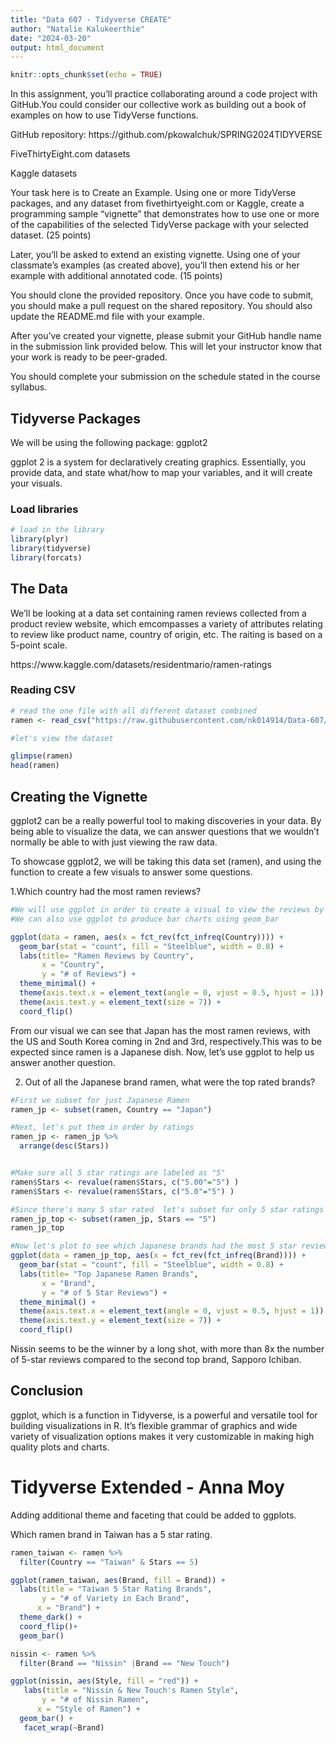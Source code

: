 ```yaml
---
title: "Data 607 - Tidyverse CREATE"
author: "Natalie Kalukeerthie"
date: "2024-03-20"
output: html_document
---
```


```r
knitr::opts_chunk$set(echo = TRUE)
```


In this assignment, you’ll practice collaborating around a code project with GitHub.You could consider our collective work as building out a book of examples on how to use TidyVerse functions.

GitHub repository: https://github.com/pkowalchuk/SPRING2024TIDYVERSE

FiveThirtyEight.com datasets

Kaggle datasets

Your task here is to Create an Example.  Using one or more TidyVerse packages, and any dataset from fivethirtyeight.com or Kaggle, create a programming sample “vignette” that demonstrates how to use one or more of the capabilities of the selected TidyVerse package with your selected dataset. (25 points)

Later, you'll be asked to extend an existing vignette.  Using one of your classmate’s examples (as created above), you'll then extend his or her example with additional annotated code. (15 points)

You should clone the provided repository.  Once you have code to submit, you should make a pull request on the shared repository.  You should also update the README.md file with your example.

After you’ve created your vignette, please submit your GitHub handle name in the submission link provided below. This will let your instructor know that your work is ready to be peer-graded.

You should complete your submission on the schedule stated in the course syllabus.


## Tidyverse Packages
We will be using the following package: ggplot2

ggplot 2 is a system for declaratively creating graphics. Essentially, you provide data, and state what/how to map your variables, and it will create your visuals.

### Load libraries
```r
# load in the library
library(plyr)
library(tidyverse)
library(forcats)
```

## The Data

We'll be looking at a data set containing ramen reviews collected from a product review website, which emcompasses a variety of attributes relating to review like product name, country of origin, etc. The raiting is based on a 5-point scale.

https://www.kaggle.com/datasets/residentmario/ramen-ratings

### Reading CSV

```r
# read the one file with all different dataset combined
ramen <- read_csv("https://raw.githubusercontent.com/nk014914/Data-607/main/ramen-ratings.csv")

#let's view the dataset

glimpse(ramen)
head(ramen)

```


## Creating the Vignette 

ggplot2 can be a really powerful tool to making discoveries in your data. By being able to visualize the data, we can answer questions that we wouldn't normally be able to with just viewing the raw data.

To showcase ggplot2, we will be taking this data set (ramen), and using the function to create a few visuals to answer some questions.

1.Which country had the most ramen reviews?
```r
#We will use ggplot in order to create a visual to view the reviews by country
#We can also use ggplot to produce bar charts using geom_bar

ggplot(data = ramen, aes(x = fct_rev(fct_infreq(Country)))) +
  geom_bar(stat = "count", fill = "Steelblue", width = 0.8) + 
  labs(title= "Ramen Reviews by Country",
       x = "Country",
       y = "# of Reviews") +
  theme_minimal() +
  theme(axis.text.x = element_text(angle = 0, vjust = 0.5, hjust = 1)) +
  theme(axis.text.y = element_text(size = 7)) +
  coord_flip()
```

From our visual we can see that Japan has the most ramen reviews, with the US and South Korea coming in 2nd and 3rd, respectively.This was to be expected since ramen is a Japanese dish. Now, let's use ggplot to help us answer another question.

2. Out of all the Japanese brand ramen, what were the top rated brands?

```r
#First we subset for just Japanese Ramen
ramen_jp <- subset(ramen, Country == "Japan")

#Next, let's put them in order by ratings
ramen_jp <- ramen_jp %>%
  arrange(desc(Stars))


#Make sure all 5 star ratings are labeled as "5"
ramen$Stars <- revalue(ramen$Stars, c("5.00"="5") )
ramen$Stars <- revalue(ramen$Stars, c("5.0"="5") )

#Since there's many 5 star rated  let's subset for only 5 star ratings
ramen_jp_top <- subset(ramen_jp, Stars == "5")
ramen_jp_top
```

```r
#Now let's plot to see which Japanese brands had the most 5 star reviews
ggplot(data = ramen_jp_top, aes(x = fct_rev(fct_infreq(Brand)))) +
  geom_bar(stat = "count", fill = "Steelblue", width = 0.8) + 
  labs(title= "Top Japanese Ramen Brands",
       x = "Brand",
       y = "# of 5 Star Reviews") +
  theme_minimal() +
  theme(axis.text.x = element_text(angle = 0, vjust = 0.5, hjust = 1)) +
  theme(axis.text.y = element_text(size = 7)) +
  coord_flip()
```

Nissin seems to be the winner by a long shot, with more than 8x the number of 5-star reviews compared to the second top brand, Sapporo Ichiban. 

## Conclusion

ggplot, which is a function in Tidyverse, is a powerful and versatile tool for building visualizations in R. It's flexible grammar of graphics and wide variety of visualization options makes it very customizable in making high quality plots and charts.


# Tidyverse Extended - Anna Moy

Adding additional theme and faceting that could be added to ggplots. 

Which ramen brand in Taiwan has a 5 star rating. 
```r
ramen_taiwan <- ramen %>%
  filter(Country == "Taiwan" & Stars == 5)

ggplot(ramen_taiwan, aes(Brand, fill = Brand)) +
  labs(title = "Taiwan 5 Star Rating Brands", 
       y = "# of Variety in Each Brand",
      x = "Brand") +
  theme_dark() +
  coord_flip()+
  geom_bar()

```


```r
nissin <- ramen %>%
  filter(Brand == "Nissin" |Brand == "New Touch")

ggplot(nissin, aes(Style, fill = "red")) +
   labs(title = "Nissin & New Touch's Ramen Style", 
       y = "# of Nissin Ramen",
      x = "Style of Ramen") +
  geom_bar() +
   facet_wrap(~Brand)
```


